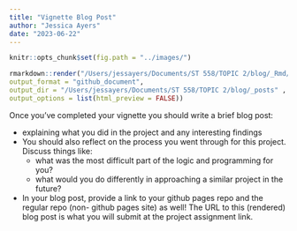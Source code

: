 ```yaml
---
title: "Vignette Blog Post"
author: "Jessica Ayers"
date: "2023-06-22"
---
```


```r
knitr::opts_chunk$set(fig.path = "../images/") 
```

```r
rmarkdown::render("/Users/jessayers/Documents/ST 558/TOPIC 2/blog/_Rmd/2023-06-22-my-new-blog-post.Rmd",
output_format = "github_document",  
output_dir = "/Users/jessayers/Documents/ST 558/TOPIC 2/blog/_posts" ,
output_options = list(html_preview = FALSE))
```

Once you’ve completed your vignette you should write a brief blog post:

  - explaining what you did in the project and any interesting findings
  - You should also reflect on the process you went through for this project. Discuss things like:
    - what was the most difficult part of the logic and programming for you?
    - what would you do differently in approaching a similar project in the future?
  - In your blog post, provide a link to your github pages repo and the regular repo (non- github pages site) as well! The URL to this (rendered) blog post is what you will submit at the project assignment link.